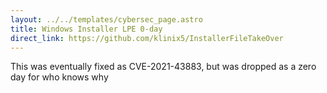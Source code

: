 ---
layout: ../../templates/cybersec_page.astro
title: Windows Installer LPE 0-day
direct_link: https://github.com/klinix5/InstallerFileTakeOver
---

This was eventually fixed as CVE-2021-43883, but was dropped as a zero day for who knows why
